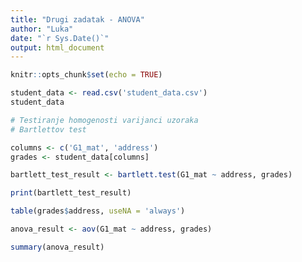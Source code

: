```yaml
---
title: "Drugi zadatak - ANOVA"
author: "Luka"
date: "`r Sys.Date()`"
output: html_document
---
```


```r
knitr::opts_chunk$set(echo = TRUE)
```

```r
student_data <- read.csv('student_data.csv')
student_data
```


```r
# Testiranje homogenosti varijanci uzoraka
# Bartlettov test

columns <- c('G1_mat', 'address')
grades <- student_data[columns]

bartlett_test_result <- bartlett.test(G1_mat ~ address, grades)

print(bartlett_test_result)
```

```r
table(grades$address, useNA = 'always')
```

```r
anova_result <- aov(G1_mat ~ address, grades)

summary(anova_result)
```

